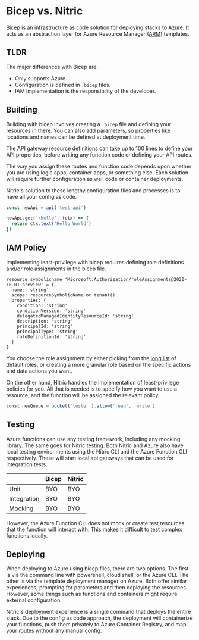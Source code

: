 
# Bicep vs. Nitric

[Bicep](https://docs.microsoft.com/en-us/azure/azure-resource-manager/bicep/overview?tabs=bicep) is an infrastructure as code solution for deploying stacks to Azure. It acts as an abstraction layer for Azure Resource Manager ([ARM](https://docs.microsoft.com/en-us/azure/azure-resource-manager/templates/overview)) templates.

## TLDR

The major differences with Bicep are:

- Only supports Azure.
- Configuration is defined in `.bicep` files.
- IAM implementation is the responsibility of the developer.

## Building

Building with bicep involves creating a `.bicep` file and defining your resources in there. You can also add parameters, so properties like locations and names can be defined at deployment time.

The API gateway resource [definitions](https://docs.microsoft.com/en-us/azure/templates/microsoft.apimanagement/service?tabs=bicep) can take up to 100 lines to define your API properties, before writing any function code or defining your API routes.

The way you assign these routes and function code depends upon whether you are using logic apps, container apps, or something else. Each solution will require further configuration as well code or container deployments.

Nitric's solution to these lengthy configuration files and processes is to have all your config as code.

```typescript
const newApi = api('test-api')

newApi.get('/hello', (ctx) => {
  return ctx.text('Hello World')
})
```

## IAM Policy

Implementing least-privilege with bicep requires defining role definitions and/or role assignments in the bicep file.

```bicep
resource symbolicname 'Microsoft.Authorization/roleAssignments@2020-10-01-preview' = {
  name: 'string'
  scope: resourceSymbolicName or tenant()
  properties: {
    condition: 'string'
    conditionVersion: 'string'
    delegatedManagedIdentityResourceId: 'string'
    description: 'string'
    principalId: 'string'
    principalType: 'string'
    roleDefinitionId: 'string'
  }
}
```

You choose the role assignment by either picking from the [long list](https://docs.microsoft.com/en-us/azure/role-based-access-control/built-in-roles) of default roles, or creating a more granular role based on the specific actions and data actions you want.

On the other hand, Nitric handles the implementation of least-privilege policies for you. All that is needed is to specify how you want to use a resource, and the function will be assigned the relevant policy.

```typescript
const newQueue = bucket('tester').allow('read', 'write')
```

## Testing

Azure functions can use any testing framework, including any mocking library. The same goes for Nitric testing. Both Nitric and Azure also have local testing environments using the Nitric CLI and the Azure Function CLI respectively. These will start local api gateways that can be used for integration tests.

|             | Bicep | Nitric |
| ----------- | ----- | ------ |
| Unit        | BYO   | BYO    |
| Integration | BYO   | BYO    |
| Mocking     | BYO   | BYO    |

However, the Azure Function CLI does not mock or create test resources that the function will interact with. This makes it difficult to test complex functions locally.

## Deploying

When deploying to Azure using bicep files, there are two options. The first is via the command line with powershell, cloud shell, or the Azure CLI. The other is via the template deployment manager on Azure. Both offer similar experiences, prompting for parameters and then deploying the resources. However, some things such as functions and containers might require external configuration.

Nitric's deployment experience is a single command that deploys the entire stack. Due to the config as code approach, the deployment will containerize your functions, push them privately to Azure Container Registry, and map your routes without any manual config.
